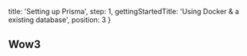   title: 'Setting up Prisma',
  step: 1,
  gettingStartedTitle: 'Using Docker & a existing database',
  position: 3
}

## Wow3